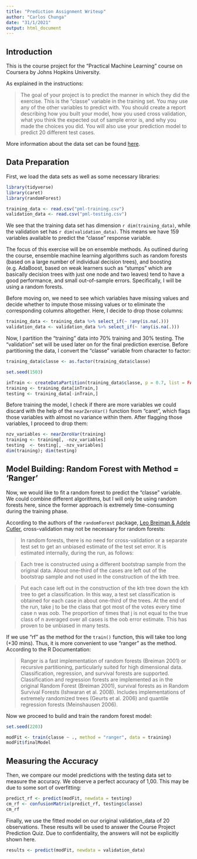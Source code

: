 ---
title: "Prediction Assignment Writeup"
author: "Carlos Chunga"
date: "31/1/2021"
output: html_document
---

## Introduction

This is the course project for the "Practical Machine Learning" course on Coursera by Johns Hopkins University.

As explained in the instructions: 

> The goal of your project is to predict the manner in which they did the exercise. This is the "classe" variable in the training set. You may use any of the other variables to predict with. You should create a report describing how you built your model, how you used cross validation, what you think the expected out of sample error is, and why you made the choices you did. You will also use your prediction model to predict 20 different test cases.

More information about the data set can be found [here](http://web.archive.org/web/20161224072740/http:/groupware.les.inf.puc-rio.br/har).

## Data Preparation

First, we load the data sets as well as some necessary libraries:

```{r message = FALSE, warning = FALSE, results = 'hide'}
library(tidyverse)
library(caret)
library(randomForest)

training_data <- read.csv("pml-training.csv")
validation_data <- read.csv("pml-testing.csv")
```

We see that the training data set has dimension `r dim(training_data)`, while the validation set has `r dim(validation_data)`. This means we have 159 variables available to predict the "classe" response variable.

The focus of this exercise will be on ensemble methods. As outlined during the course, ensemble machine learning algorithms such as random forests (based on a large number of individual decision trees), and boosting (e.g. AdaBoost, based on weak learners such as "stumps" which are basically decision trees with just one node and two leaves) tend to have a good performance, and small out-of-sample errors. Specifically, I will be using a random forests.

Before moving on, we need to see which variables have missing values and decide whether to impute those missing values or to eliminate the corresponding columns altogether. Here, I decide to drop those columns:

```{r}
training_data <- training_data %>% select_if(~ !any(is.na(.)))
validation_data <- validation_data %>% select_if(~ !any(is.na(.)))
```

Now, I partition the "training" data into 70% training and 30% testing. The "validation" set will be used later on for the final prediction exercise. Before partitioning the data, I convert the "classe" variable from character to factor:

```{r}
training_data$classe <- as.factor(training_data$classe)

set.seed(1503)

inTrain <- createDataPartition(training_data$classe, p = 0.7, list = FALSE)
training <- training_data[inTrain,]
testing <- training_data[-inTrain,]
```

Before training the model, I check if there are more variables we could discard with the help of the `nearZeroVar()` function from "caret", which flags those variables with almost no variance within them. After flagging those variables, I proceed to drop them:

```{r}
nzv_variables <- nearZeroVar(training)
training <- training[, -nzv_variables]
testing  <- testing[, -nzv_variables]
dim(training); dim(testing)
```

## Model Building: Random Forest with Method = 'Ranger'

Now, we would like to fit a random forest to predict the "classe" variable. We could combine different algorithms, but I will only be using random forests here, since the former approach is extremely time-consuming during the training phase.

According to the authors of the `randomForest` package, [Leo Breiman & Adele Cutler](https://www.stat.berkeley.edu/~breiman/RandomForests/cc_home.htm#ooberr), cross-validation may not be necessary for random forests:

> In random forests, there is no need for cross-validation or a separate test set to get an unbiased estimate of the test set error. It is estimated internally, during the run, as follows:

> Each tree is constructed using a different bootstrap sample from the original data. About one-third of the cases are left out of the bootstrap sample and not used in the construction of the kth tree.

> Put each case left out in the construction of the kth tree down the kth tree to get a classification. In this way, a test set classification is obtained for each case in about one-third of the trees. At the end of the run, take j to be the class that got most of the votes every time case n was oob. The proportion of times that j is not equal to the true class of n averaged over all cases is the oob error estimate. This has proven to be unbiased in many tests.

If we use "rf" as the method for the `train()` function, this will take too long (+30 mins). Thus, it is more convenient to use "ranger" as the method. According to the R Documentation:

> Ranger is a fast implementation of random forests (Breiman 2001) or recursive partitioning, particularly suited for high dimensional data. Classification, regression, and survival forests are supported. Classification and regression forests are implemented as in the original Random Forest (Breiman 2001), survival forests as in Random Survival Forests (Ishwaran et al. 2008). Includes implementations of extremely randomized trees (Geurts et al. 2006) and quantile regression forests (Meinshausen 2006).

Now we proceed to build and train the random forest model:

```{r}
set.seed(2203)

modFit <- train(classe ~ ., method = "ranger", data = training)
modFit$finalModel
```

## Measuring the Accuracy

Then, we compare our model predictions with the testing data set to measure the accuracy. We observe a perfect accuracy of 1,00. This may be due to some sort of overfitting:

```{r}
predict_rf <- predict(modFit, newdata = testing)
cm_rf <- confusionMatrix(predict_rf, testing$classe)
cm_rf
```

Finally, we use the fitted model on our original validation_data of 20 observations. These results will be used to answer the Course Project Prediction Quiz. Due to confidentiality, the answers will not be explicitly shown here.

```{r}
results <- predict(modFit, newdata = validation_data)
```